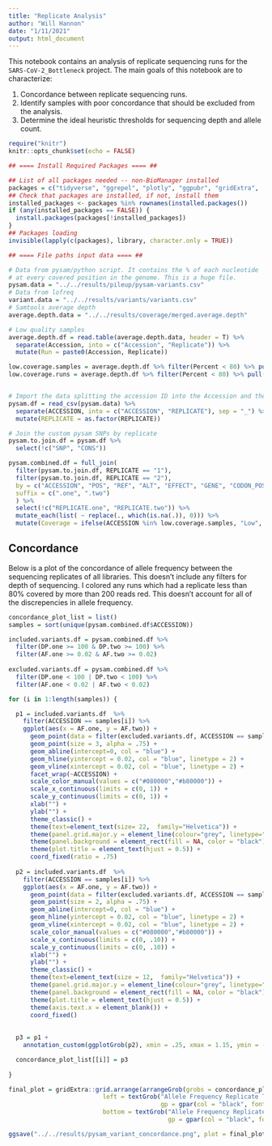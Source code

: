 ```yaml
---
title: "Replicate Analysis"
author: "Will Hannon"
date: "1/11/2021"
output: html_document
---
```


This notebook contains an analysis of replicate sequencing runs for the `SARS-CoV-2_Bottleneck` project. The main goals of this notebook are to characterize: 

1. Concordance between replicate sequencing runs. 
2. Identify samples with poor concordance that should be excluded from the analysis. 
3. Determine the ideal heuristic thresholds for sequencing depth and allele count. 

```r
require("knitr")
knitr::opts_chunk$set(echo = FALSE)
```

```r

## ==== Install Required Packages ==== ##

## List of all packages needed -- non-BioManager installed
packages = c("tidyverse", "ggrepel", "plotly", "ggpubr", "gridExtra", 'grid')
## Check that packages are installed, if not, install them
installed_packages <- packages %in% rownames(installed.packages())
if (any(installed_packages == FALSE)) {
  install.packages(packages[!installed_packages])
}
## Packages loading
invisible(lapply(c(packages), library, character.only = TRUE))

```

```r

## ==== File paths input data ==== ##

# Data from pysam/python script. It contains the % of each nucleotide
# at every covered position in the genome. This is a huge file.
pysam.data = "../../results/pileup/pysam-variants.csv"
# Data from lofreq
variant.data = "../../results/variants/variants.csv"
# Samtools average depth
average.depth.data = "../../results/coverage/merged.average.depth" 

```

```r

# Low quality samples 
average.depth.df = read.table(average.depth.data, header = T) %>% 
  separate(Accession, into = c("Accession", "Replicate")) %>% 
  mutate(Run = paste0(Accession, Replicate))

low.coverage.samples = average.depth.df %>% filter(Percent < 80) %>% pull(Accession)
low.coverage.runs = average.depth.df %>% filter(Percent < 80) %>% pull(Run)


# Import the data splitting the accession ID into the Accession and the Replicate
pysam.df = read_csv(pysam.data) %>% 
  separate(ACCESSION, into = c("ACCESSION", "REPLICATE"), sep = "_") %>% 
  mutate(REPLICATE = as.factor(REPLICATE))

# Join the custom pysam SNPs by replicate
pysam.to.join.df = pysam.df %>% 
  select(!c("SNP", "CONS"))

pysam.combined.df = full_join(
  filter(pysam.to.join.df, REPLICATE == "1"),
  filter(pysam.to.join.df, REPLICATE == "2"), 
  by = c("ACCESSION", "POS", "REF", "ALT", "EFFECT", "GENE", "CODON_POS"),
  suffix = c(".one", ".two")
  ) %>% 
  select(!c("REPLICATE.one", "REPLICATE.two")) %>% 
  mutate_each(list( ~ replace(., which(is.na(.)), 0))) %>% 
  mutate(Coverage = ifelse(ACCESSION %in% low.coverage.samples, "Low", "High"))


```

## Concordance

Below is a plot of the concordance of allele frequency between the sequencing replicates of all libraries. This doesn't include any filters for depth of sequencing. I colored any runs which had a replicate less than 80% covered by more than 200 reads red. This doesn't account for all of the discrepencies in allele frequency.   

```r

concordance_plot_list = list()
samples = sort(unique(pysam.combined.df$ACCESSION))

included.variants.df = pysam.combined.df %>% 
  filter(DP.one >= 100 & DP.two >= 100) %>% 
  filter(AF.one >= 0.02 & AF.two >= 0.02)
  
excluded.variants.df = pysam.combined.df %>% 
  filter(DP.one < 100 | DP.two < 100) %>% 
  filter(AF.one < 0.02 | AF.two < 0.02)

for (i in 1:length(samples)) {

  p1 = included.variants.df  %>% 
    filter(ACCESSION == samples[i]) %>% 
    ggplot(aes(x = AF.one, y = AF.two)) + 
      geom_point(data = filter(excluded.variants.df, ACCESSION == samples[i]), aes(x = AF.one, y = AF.two), size = 1, col = "#b80000", alpha = 0.5) +
      geom_point(size = 3, alpha = .75) +
      geom_abline(intercept=0, col = "blue") + 
      geom_hline(yintercept = 0.02, col = "blue", linetype = 2) + 
      geom_vline(xintercept = 0.02, col = "blue", linetype = 2) + 
      facet_wrap(~ACCESSION) +
      scale_color_manual(values = c("#080000","#b80000")) +
      scale_x_continuous(limits = c(0, 1)) + 
      scale_y_continuous(limits = c(0, 1)) + 
      xlab("") +
      ylab("") +
      theme_classic() +
      theme(text=element_text(size= 22,  family="Helvetica")) +
      theme(panel.grid.major.y = element_line(colour="grey", linetype="dashed")) +
      theme(panel.background = element_rect(fill = NA, color = "black")) +
      theme(plot.title = element_text(hjust = 0.5)) + 
      coord_fixed(ratio = .75)
  
  p2 = included.variants.df  %>% 
    filter(ACCESSION == samples[i]) %>% 
    ggplot(aes(x = AF.one, y = AF.two)) + 
      geom_point(data = filter(excluded.variants.df, ACCESSION == samples[i]), aes(x = AF.one, y = AF.two), size = 1.5, col = "#b80000", alpha = 0.5) +
      geom_point(size = 2, alpha = .75) +
      geom_abline(intercept=0, col = "blue") + 
      geom_hline(yintercept = 0.02, col = "blue", linetype = 2) + 
      geom_vline(xintercept = 0.02, col = "blue", linetype = 2) + 
      scale_color_manual(values = c("#080000","#b80000")) +
      scale_x_continuous(limits = c(0, .10)) + 
      scale_y_continuous(limits = c(0, .10)) + 
      xlab("") +
      ylab("") +
      theme_classic() +
      theme(text=element_text(size = 12,  family="Helvetica")) +
      theme(panel.grid.major.y = element_line(colour="grey", linetype="dashed")) +
      theme(panel.background = element_rect(fill = NA, color = "black")) +
      theme(plot.title = element_text(hjust = 0.5)) + 
      theme(axis.text.x = element_blank()) + 
      coord_fixed()
  
  
  p3 = p1 + 
    annotation_custom(ggplotGrob(p2), xmin = .25, xmax = 1.15, ymin = -.05, ymax = .4) 

  concordance_plot_list[[i]] = p3
  
}

final_plot = gridExtra::grid.arrange(arrangeGrob(grobs = concordance_plot_list, 
                          left = textGrob("Allele Frequency Replicate Two", rot = 90, vjust = 1,
                                          gp = gpar(col = "black", fontsize = 20)),
                          bottom = textGrob("Allele Frequency Replicate One", hjust = .5,
                                            gp = gpar(col = "black", fontsize = 20))))

ggsave("../../results/pysam_variant_concordance.png", plot = final_plot, width = 25, height = 20, dpi = 300, units = "in")

```


